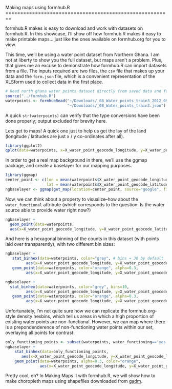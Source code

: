 <link href="http://kevinburke.bitbucket.org/markdowncss/markdown.css" rel="stylesheet"></link>
Making maps using formhub.R
========================================================

formhub.R makes is easy to download and work with datasets on formhub.R. In this showcase, I'll show off how formhub.R makes it easy to make printable maps... just like the ones available on formhub.org for you to view.

This time, we'll be using a water point dataset from Northern Ghana. I am not at liberty to show you the full dataset, but maps aren't a problem. Plus, that gives me an excuse to demonstrate how formhub.R can import datasets from a file. The inputs required are two files, the `csv` file that makes up your data and the `form.json` file, which is a convenient representation of the XLSform used to collect data in the first place.

```r
# Read north ghana water points dataset directly from saved data and form.
source("../formhub.R")
waterpoints <- formhubRead("~/Downloads/_08_Water_points_train3_2012_09_06.csv",
                           "~/Downloads/_08_Water_points_train3.json")
```

A quick `str(waterpoints)` can verify that the type conversions have been done properly; output excluded for brevity here.

Lets get to maps! A quick one just to help us get the lay of the land (longitude / latitudes are just x / y co-ordinates after all).
```r
library(ggplot2)
qplot(data=waterpoints, x=X_water_point_geocode_longitude, y=X_water_point_geocode_latitude)
```

In order to get a real map background in there, we'll use the ggmap package, and create a baselayer for our mapping purposes. 

```r
library(ggmap)
center_point <- c(lon = mean(waterpoints$X_water_point_geocode_longitude, na.rm=T),
                  lat = mean(waterpoints$X_water_point_geocode_latitude, na.rm=T))
ngbaselayer <- ggmap(get_map(location=center_point, source="google", filename="maptemp", zoom=10), extent='device') + opts(legend.position="bottom")
```


Now, we can think about a property to visualize--how about the `water_functional` attribute (which corresponds to the question: Is the water source able to provide water right now?)

```r
ngbaselayer + 
  geom_point(data=waterpoints, 
  aes(x=X_water_point_geocode_longitude, y=X_water_point_geocode_latitude, color=water_functioning))
```

And here is a hexagonal binning of the counts in this dataset (with points laid over transparently), with two different bin sizes:
```r
ngbaselayer + 
   stat_binhex(data=waterpoints, color="grey", # bins = 30 by default
         aes(x=X_water_point_geocode_longitude, y=X_water_point_geocode_latitude)) + 
   geom_point(data=waterpoints, color="orange", alpha=0.3,
         aes(x=X_water_point_geocode_longitude, y=X_water_point_geocode_latitude))

ngbaselayer +
  stat_binhex(data=waterpoints, color="grey", bins=10,
         aes(x=X_water_point_geocode_longitude, y=X_water_point_geocode_latitude)) + 
   geom_point(data=waterpoints, color="orange", alpha=0.3,
         aes(x=X_water_point_geocode_longitude, y=X_water_point_geocode_latitude))
```

Unfortunately, I'm not quite sure how we can replicate the formhub.org-style density hexbins, which tell us areas in which a high proportion of existing water points are non-functional. However, we can map where there is a prepondenderence of non-functioning water points within our set, overlaying all points for contrast:
```r

only_functioning_points <- subset(waterpoints, water_functioning=='yes')
ngbaselayer +
    stat_binhex(data=only_functioning_points,
       aes(x=X_water_point_geocode_longitude, y=X_water_point_geocode_latitude)) + 
    geom_point(data=waterpoints, alpha=0.3, color="orange",
               aes(x=X_water_point_geocode_longitude, y=X_water_point_geocode_latitude))
```

Pretty cool, eh?
In Making Maps II with formhub.R, we will show how to make choropleth maps using shapefiles downloaded from [gadm](http://gadm.org).